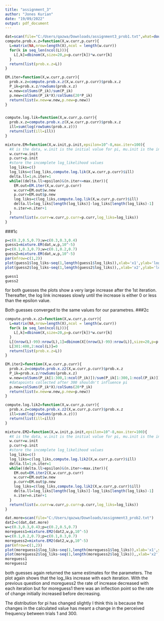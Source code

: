 ---
title: "assignment_3"
author: "Jones Kurian"
date: "19/09/2022"
output: pdf_document
---

```{r}
dat=scan(file="C:/Users/qazwa/Downloads/assignment3_prob1.txt",what=double())
compute.prob.x.z=function(X,w.curr,p.curr){
  L=matrix(NA,nrow=length(X),ncol = length(w.curr))
  for(k in seq_len(ncol(L))){
    L[,k]=dbinom(X,size=20,p=p.curr[k])*w.curr[k]
  }
  return(list(prob.x.z=L))
}

EM.iter=function(X,w.curr,p.curr){
  prob.x.z=compute.prob.x.z(X,w.curr,p.curr)$prob.x.z
  P_ik=prob.x.z/rowSums(prob.x.z)
  w.new=colSums(P_ik)/sum(P_ik)
  p.new=colSums(P_ik*X)/colSums(20*P_ik)
  return(list(w.new=w.new,p.new=p.new))
}


compute.log.lik=function(X,w.curr,p.curr){
  prob.x.z=compute.prob.x.z(X,w.curr,p.curr)$prob.x.z
  ill=sum(log(rowSums(prob.x.z)))
  return(list(ill=ill))
}

mixture.EM=function(X,w.init,p.init,epsilon=10^-8,max.iter=100){
  #X is the data, w.init is the initial value for pi, mu.init is the initial value for mu
  w.curr=w.init
  p.curr=p.init
  #store the incomplete log_likelihood values
  log_liks=c()
  log_liks=c(log_liks,compute.log.lik(X,w.curr,p.curr)$ill)
  delta.ll=1;n.iter=1
  while((delta.ll>epsilon)&(n.iter<=max.iter)){
    EM.out=EM.iter(X,w.curr,p.curr)
    w.curr=EM.out$w.new
    p.curr=EM.out$p.new
    log_liks=c(log_liks,compute.log.lik(X,w.curr,p.curr)$ill)
    delta.ll=log_liks[length(log_liks)]-log_liks[length(log_liks)-1]
    n.iter=n.iter+1
  }
  return(list(w.curr=w.curr,p.curr=p.curr,log_liks=log_liks))
}

```
###1c
```{r}
p=c(0.2,0.5,0.7);w=c(0.3,0.3,0.4)
guess1=mixture.EM(dat,w,p,10^-5)
p=c(0.1,0.3,0.7);w=c(0.1,0.2,0.7)
guess2=mixture.EM(dat,w,p,10^-5)
par(mfrow=c(1,2))
plot(guess1$log_liks~seq(1,length(guess1$log_liks)),xlab='x1',ylab='log_link guess1')
plot(guess2$log_liks~seq(1,length(guess2$log_liks)),,xlab='x2',ylab='log_link guess2')
```
\newpage

```{r}
guess1
guess2
```
\newpage
for both guesses the plots show a very large increase after the 1st iteration. Thereafter, the log link increases slowly until the increase is either 0 or less than the epsilon value.

Both guesses converged to the same values for our parametres.
###2c
```{r}
compute.prob.x.z2=function(X,w.curr,p.curr){
  L=matrix(NA,nrow=length(X),ncol = length(w.curr))
  for(k in seq_len(ncol(L))){
    L[,k]=dbinom(X,size=20,p=p.curr[k])*w.curr[k]
  }
  L[(nrow(L)-99):nrow(L),1]=dbinom(X[(nrow(L)-99):nrow(L)],size=20,p=p.curr[1])#reflects the fact we are certain of z after 300
  L[301:400,2:ncol(L)]=0
  return(list(prob.x.z=L))
}

EM.iter2=function(X,w.curr,p.curr){
  prob.x.z=compute.prob.x.z2(X,w.curr,p.curr)$prob.x.z
  P_ik=prob.x.z/rowSums(prob.x.z)
  w.new=colSums(P_ik[1:300,1:ncol(P_ik)])/sum(P_ik[1:300,1:ncol(P_ik)])
  #datapoints collected after 300 shouldn't influence pi
  p.new=colSums(P_ik*X)/colSums(20*P_ik)
  return(list(w.new=w.new,p.new=p.new))
}

compute.log.lik2=function(X,w.curr,p.curr){
  prob.x.z=compute.prob.x.z2(X,w.curr,p.curr)$prob.x.z
  ill=sum(log(rowSums(prob.x.z)))
  return(list(ill=ill))
}

mixture.EM2=function(X,w.init,p.init,epsilon=10^-8,max.iter=100){
  #X is the data, w.init is the initial value for pi, mu.init is the initial value for mu
  w.curr=w.init
  p.curr=p.init
  #store the incomplete log_likelihood values
  log_liks=c()
  log_liks=c(log_liks,compute.log.lik2(X,w.curr,p.curr)$ill)
  delta.ll=1;n.iter=1
  while((delta.ll>epsilon)&(n.iter<=max.iter)){
    EM.out=EM.iter2(X,w.curr,p.curr)
    w.curr=EM.out$w.new
    p.curr=EM.out$p.new
    log_liks=c(log_liks,compute.log.lik2(X,w.curr,p.curr)$ill)
    delta.ll=log_liks[length(log_liks)]-log_liks[length(log_liks)-1]
    n.iter=n.iter+1
  }
  return(list(w.curr=w.curr,p.curr=p.curr,log_liks=log_liks))
}
```

```{r}
dat.more=scan(file="C:/Users/qazwa/Downloads/assignment3_prob2.txt")
dat2=c(dat,dat.more)
w=c(0.3,0.3,0.4);p=c(0.2,0.5,0.7)
moreguess1=mixture.EM2(dat2,w,p,10^-5)
w=c(0.1,0.2,0.7);p=c(0.1,0.3,0.7)
moreguess2=mixture.EM2(dat2,w,p,10^-5)
par(mfrow=c(1,2))
plot(moreguess1$log_liks~seq(1,length(moreguess1$log_liks)),xlab='x1',ylab='log_lik moreguess1')
plot(moreguess2$log_liks~seq(1,length(moreguess2$log_liks)),,xlab='x2',ylab='log_lik moreguess2')
moreguess1
moreguess2
```
both guesses again returned the same estimates for the parameters. The plot again 
shows that the log_liks increase with each iteration. With the previous question 
and moreguess2 the rate of increase decreased with each iteration but for
moreguess1 there was an inflection point so the rate of change initially increased
before decreasing. 

The distribution for pi has changed slightly I think this is because the changes 
in the calculated value has meant a change in the perceived frequency between trials 
1 and 300.